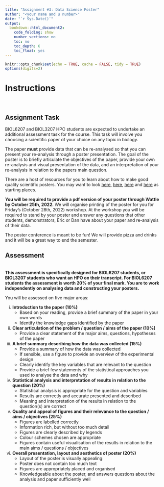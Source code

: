 ```yaml
---
title: "Assignment #3: Data Science Poster"
author: "<your name and u number>"
date: "`r Sys.Date()`"
output: 
  bookdown::html_document2:
    code_folding: show
    number_sections: no
    toc: no
    toc_depth: 6
    toc_float: yes
---
```


```r
knitr::opts_chunk$set(echo = TRUE, cache = FALSE, tidy = TRUE)
options(digits=2)
```

# **Instructions** {.tabset .tabset-fade .tabset-pills}

<br>

## **Assignment Task** {.tabset .tabset-fade .tabset-pills}

BIOL6207 and BIOL3207 HPO students are expected to undertake an additional assessment task for the course. This task will involve you choosing a scientific paper of your choice on any topic in biology. 

The paper **must** provide data that can be re-analysed so that you can present your re-analysis through a poster presentation. The goal of the poster is to briefly articulate the objectives of the paper, provide your own re-analysis and visual presentation of the data, and an interpretation of your re-analysis in relation to the papers main question. 

There are a host of resources for you to learn about how to make good quality scientific posters. You may want to look [here](https://guides.nyu.edu/posters), [here](chrome-extension://efaidnbmnnnibpcajpcglclefindmkaj/https://students.unimelb.edu.au/__data/assets/pdf_file/0007/470059/Academic_posters_Update_051112.pdf), [here](https://www.science.org/content/article/how-prepare-scientific-poster) and [here](https://www.animateyour.science/post/how-to-design-an-award-winning-conference-poster) as starting places.

**You will be required to provide a pdf version of your poster through Wattle by October 25th, 2022**. We will organise printing of the poster for you for Friday's (October 28th, 2022) workshop. At the workshop you will be required to stand by your poster and answer any questions that other students, demonstrators, Eric or Dan have about your paper and re-analysis of their data. 

The poster conference is meant to be fun! We will provide pizza and drinks and it will be a great way to end the semester. 

## **Assessment** {.tabset .tabset-fade .tabset-pills}

<br>
**This assessment is specifically designed for BIOL6207 students, or BIOL3207 students who want an HPO on their transcript. For BIOL6207 students the assessment is worth 20% of your final mark. You are to work independently on analysing data and constructing your posters.** 
<br>

You will be assessed on five major areas: 

i) **Introduction to the paper (10%)** 
    + Based on your reading, provide a brief summary of the paper in your own words 
    + Identify the knowledge gaps identified by the paper
    
ii) **Clear articulation of the problem / question / aims of the paper (10%)** 
    + Provide a clear statement of the major aims, questions, hypotheses of the paper

iii) **A brief summary describing how the data was collected (15%)**
        + Provide a summary of how the data was collected
        + If sensible, use a figure to provide an overview of the experimental design
        + Clearly identify the key variables that are relevant to the question
        + Provide a brief few statements of the statistical approaches you used to analyse the data and why
    
iv) **Statistical analysis and interpretation of results in relation to the question (20%)** 
      + Statistical analysis is appropriate for the question and variables
      + Results are correctly and accurate presented and described
      + Meaning and interpretation of the results in relation to the question(s) are correct

v) **Quality and appeal of figures and their relevance to the question / aims / objectives (25%)** 
      + Figures are labelled correctly
      + Information rich, but without too much detail
      + Figures are clearly described by legends
      + Colour schemes chosen are appropriate
      + Figures contain useful visualisation of the results in relation to the main aims / questions / objectives
        
vi) **Overall presentation, layout and aesthetics of poster (20%)**
      + Layout of the poster is visually appealing
      + Poster does not contain too much text
      + Figures are appropriately placed and organised
      + Knowledgeable about the poster, and answers questions about the analysis and paper sufficiently well
        
